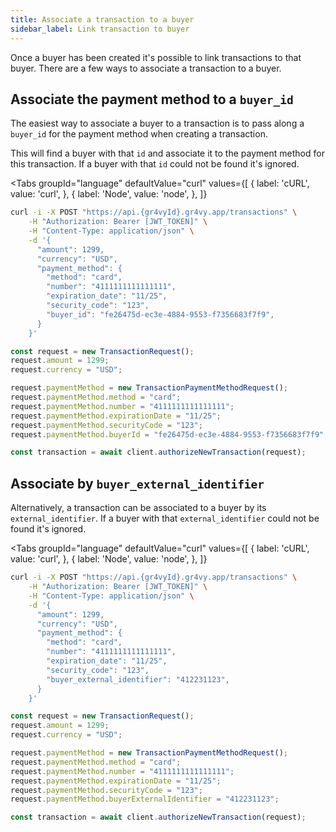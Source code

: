 ```yaml
---
title: Associate a transaction to a buyer
sidebar_label: Link transaction to buyer
---
```



Once a buyer has been created it's possible to link transactions to that buyer.
There are a few ways to associate a transaction to a buyer.

## Associate the payment method to a `buyer_id`

The easiest way to associate a buyer to a transaction is to pass along a
`buyer_id` for the payment method when creating a transaction.

This will find a buyer with that `id` and associate it to the payment method for
this transaction. If a buyer with that `id` could not be found it's ignored.

<Tabs
  groupId="language"
  defaultValue="curl"
  values={[
    { label: 'cURL', value: 'curl', },
    { label: 'Node', value: 'node', },
  ]}
>
  <TabItem value="curl">

```bash {12}
curl -i -X POST "https://api.{gr4vyId}.gr4vy.app/transactions" \
    -H "Authorization: Bearer [JWT_TOKEN]" \
    -H "Content-Type: application/json" \
    -d '{
      "amount": 1299,
      "currency": "USD",
      "payment_method": {
        "method": "card",
        "number": "4111111111111111",
        "expiration_date": "11/25",
        "security_code": "123",
        "buyer_id": "fe26475d-ec3e-4884-9553-f7356683f7f9",
      }
    }'
```

  </TabItem>
  <TabItem value="node">

```js {10}
const request = new TransactionRequest();
request.amount = 1299;
request.currency = "USD";

request.paymentMethod = new TransactionPaymentMethodRequest();
request.paymentMethod.method = "card";
request.paymentMethod.number = "4111111111111111";
request.paymentMethod.expirationDate = "11/25";
request.paymentMethod.securityCode = "123";
request.paymentMethod.buyerId = "fe26475d-ec3e-4884-9553-f7356683f7f9";

const transaction = await client.authorizeNewTransaction(request);
```

  </TabItem>
</Tabs>

## Associate by `buyer_external_identifier`

Alternatively, a transaction can be associated to a buyer by its
`external_identifier`. If a buyer with that `external_identifier` could not be
found it's ignored.

<Tabs
  groupId="language"
  defaultValue="curl"
  values={[
    { label: 'cURL', value: 'curl', },
    { label: 'Node', value: 'node', },
  ]}
>
  <TabItem value="curl">

```bash {12}
curl -i -X POST "https://api.{gr4vyId}.gr4vy.app/transactions" \
    -H "Authorization: Bearer [JWT_TOKEN]" \
    -H "Content-Type: application/json" \
    -d '{
      "amount": 1299,
      "currency": "USD",
      "payment_method": {
        "method": "card",
        "number": "4111111111111111",
        "expiration_date": "11/25",
        "security_code": "123",
        "buyer_external_identifier": "412231123",
      }
    }'
```

  </TabItem>
  <TabItem value="node">

```js {10}
const request = new TransactionRequest();
request.amount = 1299;
request.currency = "USD";

request.paymentMethod = new TransactionPaymentMethodRequest();
request.paymentMethod.method = "card";
request.paymentMethod.number = "4111111111111111";
request.paymentMethod.expirationDate = "11/25";
request.paymentMethod.securityCode = "123";
request.paymentMethod.buyerExternalIdentifier = "412231123";

const transaction = await client.authorizeNewTransaction(request);
```

  </TabItem>
</Tabs>

